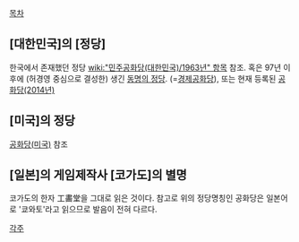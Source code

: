 [[목차]]
== [대한민국]의 [정당] ==
한국에서 존재했던 정당 [[wiki:"민주공화당(대한민국)/1963년" 항목]] 참조. 혹은 97년 이후에 (허경영 중심으로 결성한) 생긴 [[민주공화당(대한민국)|동명의 정당]]. (=[[경제공화당]]), 또는 현재 등록된 [[공화당(2014년)]]

== [미국]의 정당 ==
[[공화당(미국)]] 참조

== [일본]의 게임제작사 [코가도]의 별명 == 
코가도의 한자 工畵堂을 그대로 읽은 것이다. 참고로 위의 정당명칭인 공화당은 일본어로 '쿄와토'라고 읽으므로 발음이 전혀 다르다.

[[각주]]
